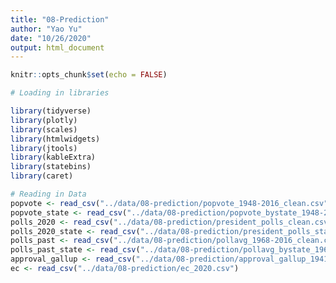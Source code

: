 ```yaml
---
title: "08-Prediction"
author: "Yao Yu"
date: "10/26/2020"
output: html_document
---
```


```r
knitr::opts_chunk$set(echo = FALSE)

# Loading in libraries

library(tidyverse)
library(plotly)
library(scales)
library(htmlwidgets)
library(jtools)
library(kableExtra)
library(statebins)
library(caret)

# Reading in Data
popvote <- read_csv("../data/08-prediction/popvote_1948-2016_clean.csv")
popvote_state <- read_csv("../data/08-prediction/popvote_bystate_1948-2016_clean.csv")
polls_2020 <- read_csv("../data/08-prediction/president_polls_clean.csv")
polls_2020_state <- read_csv("../data/08-prediction/president_polls_state_clean.csv")
polls_past <- read_csv("../data/08-prediction/pollavg_1968-2016_clean.csv")
polls_past_state <- read_csv("../data/08-prediction/pollavg_bystate_1968-2016_clean.csv")
approval_gallup <- read_csv("../data/08-prediction/approval_gallup_1941-2020_clean.csv")
ec <- read_csv("../data/08-prediction/ec_2020.csv")
```

```r



```

```r



```

